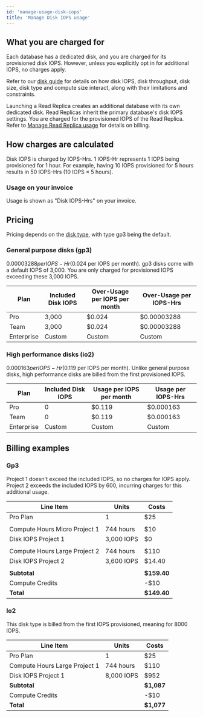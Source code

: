 ```yaml
---
id: 'manage-usage-disk-iops'
title: 'Manage Disk IOPS usage'
---
```


## What you are charged for

Each database has a dedicated disk, and you are charged for its provisioned disk IOPS. However, unless you explicitly opt in for additional IOPS, no charges apply.

Refer to our [disk guide](/docs/guides/platform/compute-and-disk#disk) for details on how disk IOPS, disk throughput, disk size, disk type and compute size interact, along with their limitations and constraints.

<Admonition type="note">

Launching a Read Replica creates an additional database with its own dedicated disk. Read Replicas inherit the primary database's disk IOPS settings. You are charged for the provisioned IOPS of the Read Replica. Refer to [Manage Read Replica usage](/docs/guides/platform/manage-your-usage/read-replicas) for details on billing.

</Admonition>

## How charges are calculated

Disk IOPS is charged by IOPS-Hrs. 1 IOPS-Hr represents 1 IOPS being provisioned for 1 hour. For example, having 10 IOPS provisioned for 5 hours results in 50 IOPS-Hrs (10 IOPS × 5 hours).

### Usage on your invoice

Usage is shown as "Disk IOPS-Hrs" on your invoice.

## Pricing

Pricing depends on the [disk type](/docs/guides/platform/compute-and-disk#disk-types), with type gp3 being the default.

### General purpose disks (gp3)

$0.00003288 per IOPS-Hr ($0.024 per IOPS per month). gp3 disks come with a default IOPS of 3,000. You are only charged for provisioned IOPS exceeding these 3,000 IOPS.

| Plan       | Included Disk IOPS | Over-Usage per IOPS per month | Over-Usage per IOPS-Hrs |
| ---------- | ------------------ | ----------------------------- | ----------------------- |
| Pro        | 3,000              | $0.024                        | $0.00003288             |
| Team       | 3,000              | $0.024                        | $0.00003288             |
| Enterprise | Custom             | Custom                        | Custom                  |

### High performance disks (io2)

$0.000163 per IOPS-Hr ($0.119 per IOPS per month).
Unlike general purpose disks, high performance disks are billed from the first provisioned IOPS.

| Plan       | Included Disk IOPS | Usage per IOPS per month | Usage per IOPS-Hrs |
| ---------- | ------------------ | ------------------------ | ------------------ |
| Pro        | 0                  | $0.119                   | $0.000163          |
| Team       | 0                  | $0.119                   | $0.000163          |
| Enterprise | Custom             | Custom                   | Custom             |

## Billing examples

### Gp3

Project 1 doesn't exceed the included IOPS, so no charges for IOPS apply. Project 2 exceeds the included IOPS by 600, incurring charges for this additional usage.

| Line Item                     | Units      | Costs       |
| ----------------------------- | ---------- | ----------- |
| Pro Plan                      | 1          | $25         |
|                               |            |             |
| Compute Hours Micro Project 1 | 744 hours  | $10         |
| Disk IOPS Project 1           | 3,000 IOPS | $0          |
|                               |            |             |
| Compute Hours Large Project 2 | 744 hours  | $110        |
| Disk IOPS Project 2           | 3,600 IOPS | $14.40      |
|                               |            |             |
| **Subtotal**                  |            | **$159.40** |
| Compute Credits               |            | -$10        |
| **Total**                     |            | **$149.40** |

### Io2

This disk type is billed from the first IOPS provisioned, meaning for 8000 IOPS.

| Line Item                     | Units      | Costs      |
| ----------------------------- | ---------- | ---------- |
| Pro Plan                      | 1          | $25        |
| Compute Hours Large Project 1 | 744 hours  | $110       |
| Disk IOPS Project 1           | 8,000 IOPS | $952       |
| **Subtotal**                  |            | **$1,087** |
| Compute Credits               |            | -$10       |
| **Total**                     |            | **$1,077** |
